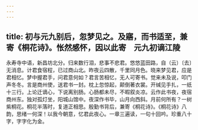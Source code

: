 ```yaml
---
---
---
```

title: 初与元九别后，忽梦见之。及寤，而书适至，兼寄《桐花诗》。怅然感怀，因以此寄　元九初谪江陵
---



永寿寺中语，新昌坊北分。归来数行泪，悲事不悲君。悠悠蓝田路，自（云）〔去〕无消息。计君食宿程，已过商山北。昨夜云四散，千里同月色。晓来梦见君，应是君相忆。梦中握君手，问君意何如？君言苦相忆，无人可寄书。觉来未及说，叩门声冬冬。言是商州使，送君书一封。枕上忽惊起，颠倒著衣裳。开缄见手扎，一纸十三行。上论迁谪心，下说离别肠。心肠都未尽，不暇叙炎凉。云作此书夜，夜宿商州东。独对孤灯坐，阳城山馆中。夜深作书毕，山月向西斜。月前何所有？一树紫桐花。桐花半落时，复道正相思。殷勤书背后，兼寄《桐花诗》。《桐花诗》八韵，思绪一何深！以我今朝意，忆君此夜心。一章三遍读，一句十回吟。珍重八十字，字字化为金。
